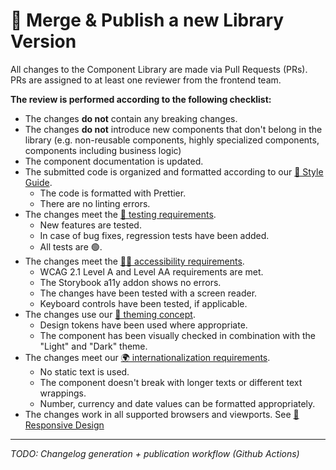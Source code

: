 
<Meta title="Contributions/Merge & Publish" />

# 🏁 Merge & Publish a new Library Version

All changes to the Component Library are made via Pull Requests (PRs). PRs are
assigned to at least one reviewer from the frontend team.

**The review is performed according to the following checklist:**

- The changes **do not** contain any breaking changes.
- The changes **do not** introduce new components that don't belong in the
  library (e.g. non-reusable components, highly specialized components,
  components including business logic)
- The component documentation is updated.
- The submitted code is organized and formatted according to our
  [💅 Style Guide](?path=/docs/requirements-style-guide--page).
  - The code is formatted with Prettier.
  - There are no linting errors.
- The changes meet the
  [🤖 testing requirements](?path=/docs/requirements-testing--page).
  - New features are tested.
  - In case of bug fixes, regression tests have been added.
  - All tests are 🟢.
- The changes meet the
  [🧏‍♀️ accessibility requirements](?path=/docs/requirements-accessibility--page).
  - WCAG 2.1 Level A and Level AA requirements are met.
  - The Storybook a11y addon shows no errors.
  - The changes have been tested with a screen reader.
  - Keyboard controls have been tested, if applicable.
- The changes use our
  [🌈 theming concept](?path=/docs/requirements-theming--page).
  - Design tokens have been used where appropriate.
  - The component has been visually checked in combination with the "Light" and
    "Dark" theme.
- The changes meet our
  [🌍 internationalization requirements](?path=/docs/requirements-internationalization--page).
  - No static text is used.
  - The component doesn't break with longer texts or different text wrappings.
  - Number, currency and date values can be formatted appropriately.
- The changes work in all supported browsers and viewports. See
  [📱 Responsive Design](?path=/docs/requirements-responsive-design--page)

<hr />

_TODO: Changelog generation + publication workflow (Github Actions)_
